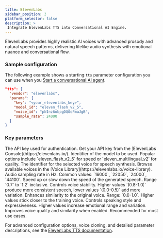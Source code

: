 ```yaml
---
title: ElevenLabs
sidebar_position: 3
platform_selector: false
description: >
 Integrate ElevenLabs TTS into Conversational AI Engine.
---
```



ElevenLabs provides highly realistic AI voices with advanced prosody and natural speech patterns, delivering lifelike audio synthesis with emotional nuance and conversational flow.

### Sample configuration

The following example shows a starting `tts` parameter configuration you can use when you [Start a conversational AI agent](/conversational-ai/rest-api/join).

```json
"tts": {
  "vendor": "elevenlabs",
  "params": {
    "key": "<your_elevenlabs_key>",
    "model_id": "eleven_flash_v2_5",
    "voice_id": "pNInz6obpgDQGcFmaJgB",
    "sample_rate": 24000
  }
}
```

### Key parameters

<ParameterList title="params" required={true}>
 <Parameter name="key" type="string" required={true}>  
 The API key used for authentication. Get your API key from the [ElevenLabs Console](https://elevenlabs.io/).
 </Parameter>
 <Parameter name="model_id" type="string" required={true}>
 Identifier of the model to be used. Popular options include `eleven_flash_v2_5` for speed or `eleven_multilingual_v2` for quality.
 </Parameter>
 <Parameter name="voice_id" type="string" required={true}>  
 The identifier for the selected voice for speech synthesis. Browse available voices in the [Voice Library](https://elevenlabs.io/voice-library).
 </Parameter>
 <Parameter name="sample_rate" type="number" defaultValue="24000" required={false}>
 Audio sampling rate in Hz. Common values: `16000`, `22050`, `24000`, `44100`.
 </Parameter>  
 <Parameter name="speed" type="number" defaultValue="1.0" required={false}>
 Speed up or slow down the speed of the generated speech. Range `0.7` to `1.2` inclusive. 
 </Parameter>  
 <Parameter name="stability" type="number" required={false}>
 Controls voice stability. Higher values `(0.8-1.0)` produce more consistent speech, lower values `(0.0-0.5)` add more variation.
 </Parameter>
 <Parameter name="similarity_boost" type="number" required={false}>
 Enhances similarity to the original voice. Range: `0.0-1.0`. Higher values stick closer to the training voice.
 </Parameter>
 <Parameter name="style" type="number" required={false}>
 Controls speaking style and expressiveness. Higher values increase emotional range and variation.
 </Parameter>
 <Parameter name="use_speaker_boost" type="boolean" required={false}>
 Improves voice quality and similarity when enabled. Recommended for most use cases.
 </Parameter>
</ParameterList>

For advanced configuration options, voice cloning, and detailed parameter descriptions, see the [ElevenLabs TTS documentation](https://elevenlabs.io/docs/capabilities/text-to-speech).
